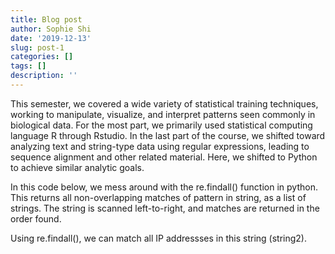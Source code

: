 ```yaml
---
title: Blog post
author: Sophie Shi
date: '2019-12-13'
slug: post-1
categories: []
tags: []
description: ''
---
```

This semester, we covered a wide variety of statistical training techniques, working to manipulate, visualize, and interpret patterns seen commonly in biological data. For the most part, we primarily used statistical computing language R through Rstudio. In the last part of the course, we shifted toward analyzing text and string-type data using regular expressions, leading to sequence alignment and other related material. Here, we shifted to Python to achieve similar analytic goals. 

In this code below, we mess around with the re.findall() function in python. This returns all non-overlapping matches of pattern in string, as a list of strings. The string is scanned left-to-right, and matches are returned in the order found. 

Using re.findall(), we can match all IP addressses in this string (string2).



